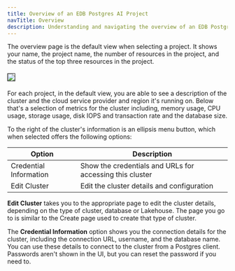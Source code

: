 ```yaml
---
title: Overview of an EDB Postgres AI Project
navTitle: Overview
description: Understanding and navigating the overview of an EDB Postgres AI Project
---
```


The overview page is the default view when selecting a project. It shows your name, the project name, the number of resources in the project, and the status of the top three resources in the project.

<img src="images/projectoverviewcluster.png" style="border:1px solid; margin: 5px auto 5px"/>

For each project, in the default view, you are able to see a description of the cluster and the cloud service provider and region it's running on. Below that's a selection of metrics for the cluster including, memory usage, CPU usage, storage usage, disk IOPS and transaction rate and the database size.

To the right of the cluster's information is an ellipsis menu button, which when selected offers the following options:

| Option                 | Description                                              |
|------------------------|----------------------------------------------------------|
| Credential Information | Show the credentials and URLs for accessing this cluster |
| Edit Cluster           | Edit the cluster details and configuration               |

**Edit Cluster** takes you to the appropriate page to edit the cluster details, depending on the type of cluster, database or Lakehouse. The page you go to is similar to the Create page used to create that type of cluster.

The **Credential Information** option shows you the connection details for the cluster, including the connection URL, username, and the database name. You can use these details to connect to the cluster from a Postgres client. Passwords aren't shown in the UI, but you can reset the password if you need to.


